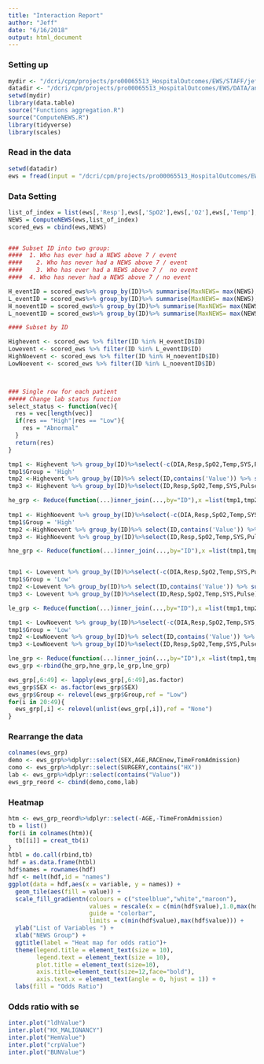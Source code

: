 ```yaml
---
title: "Interaction Report"
author: "Jeff"
date: "6/16/2018"
output: html_document
---
```

### Setting up
```r
mydir <- "/dcri/cpm/projects/pro00065513_HospitalOutcomes/EWS/STAFF/jeff/"
datadir <- "/dcri/cpm/projects/pro00065513_HospitalOutcomes/EWS/DATA/analdata"
setwd(mydir)
library(data.table)
source("Functions aggregation.R")
source("ComputeNEWS.R")
library(tidyverse)
library(scales)
```

### Read in the data
```r
setwd(datadir)
ews = fread(input = "/dcri/cpm/projects/pro00065513_HospitalOutcomes/EWS/DATA/analdata/BinaryOutcome_6hr.csv", header = TRUE)
```

### Data Setting
```r
list_of_index = list(ews[,'Resp'],ews[,'SpO2'],ews[,'O2'],ews[,'Temp'],ews[,'SYS'],ews[,'Pulse'],ews[,'ConsciousnessNew'])
NEWS = ComputeNEWS(ews,list_of_index)
scored_ews = cbind(ews,NEWS)


### Subset ID into two group:
####  1. Who has ever had a NEWS above 7 / event
####	2. Who has never had a NEWS above 7 / event
####	3. Who has ever had a NEWS above 7 /  no event
####  4. Who has never had a NEWS above 7 / no event

H_eventID = scored_ews%>% group_by(ID)%>% summarise(MaxNEWS= max(NEWS),Event = max(Event6Hr))%>%filter(MaxNEWS>7,Event==1) %>% select(ID)
L_eventID = scored_ews%>% group_by(ID)%>% summarise(MaxNEWS= max(NEWS),Event = max(Event6Hr))%>%filter(MaxNEWS<=7,Event==1) %>% select(ID)
H_noeventID = scored_ews%>% group_by(ID)%>% summarise(MaxNEWS= max(NEWS),Event = max(Event6Hr))%>%filter(MaxNEWS>7,Event==0) %>% select(ID)
L_noeventID = scored_ews%>% group_by(ID)%>% summarise(MaxNEWS= max(NEWS),Event = max(Event6Hr))%>%filter(MaxNEWS<=7,Event==0) %>% select(ID)

#### Subset by ID

Highevent <- scored_ews %>% filter(ID %in% H_eventID$ID)
Lowevent <- scored_ews %>% filter(ID %in% L_eventID$ID)
HighNoevent <- scored_ews %>% filter(ID %in% H_noeventID$ID)
LowNoevent <- scored_ews %>% filter(ID %in% L_noeventID$ID)



### Single row for each patient
##### Change lab status function  
select_status <- function(vec){
  res = vec[length(vec)]
  if(res == "High"|res == "Low"){
    res = "Abnormal"
  }
  return(res)
} 

tmp1 <- Highevent %>% group_by(ID)%>%select(-c(DIA,Resp,SpO2,Temp,SYS,Pulse,NEWS,CKValue:culture)) %>% summarise_all(max)
tmp1$Group = 'High'
tmp2 <-Highevent %>% group_by(ID)%>% select(ID,contains('Value')) %>% summarise_all(select_status)
tmp3 <- Highevent %>% group_by(ID)%>%select(ID,Resp,SpO2,Temp,SYS,Pulse) %>% summarise_all(mean)

he_grp <- Reduce(function(...)inner_join(...,by="ID"),x =list(tmp1,tmp2,tmp3))
  
tmp1 <- HighNoevent %>% group_by(ID)%>%select(-c(DIA,Resp,SpO2,Temp,SYS,Pulse,NEWS,CKValue:culture)) %>% summarise_all(max)
tmp1$Group = 'High'
tmp2 <-HighNoevent %>% group_by(ID)%>% select(ID,contains('Value')) %>% summarise_all(select_status)
tmp3 <- HighNoevent %>% group_by(ID)%>%select(ID,Resp,SpO2,Temp,SYS,Pulse) %>% summarise_all(mean)

hne_grp <- Reduce(function(...)inner_join(...,by="ID"),x =list(tmp1,tmp2,tmp3))


tmp1 <- Lowevent %>% group_by(ID)%>%select(-c(DIA,Resp,SpO2,Temp,SYS,Pulse,NEWS,CKValue:culture)) %>% summarise_all(max)
tmp1$Group = 'Low'
tmp2 <-Lowevent %>% group_by(ID)%>% select(ID,contains('Value')) %>% summarise_all(select_status)
tmp3 <- Lowevent %>% group_by(ID)%>%select(ID,Resp,SpO2,Temp,SYS,Pulse) %>% summarise_all(mean)

le_grp <- Reduce(function(...)inner_join(...,by="ID"),x =list(tmp1,tmp2,tmp3))

tmp1 <- LowNoevent %>% group_by(ID)%>%select(-c(DIA,Resp,SpO2,Temp,SYS,Pulse,NEWS,CKValue:culture)) %>% summarise_all(max)
tmp1$Group = 'Low'
tmp2 <-LowNoevent %>% group_by(ID)%>% select(ID,contains('Value')) %>% summarise_all(select_status)
tmp3 <-LowNoevent %>% group_by(ID)%>%select(ID,Resp,SpO2,Temp,SYS,Pulse) %>% summarise_all(mean)

lne_grp <- Reduce(function(...)inner_join(...,by="ID"),x =list(tmp1,tmp2,tmp3))
ews_grp <-rbind(he_grp,hne_grp,le_grp,lne_grp)

ews_grp[,6:49] <- lapply(ews_grp[,6:49],as.factor)
ews_grp$SEX <- as.factor(ews_grp$SEX)
ews_grp$Group <- relevel(ews_grp$Group,ref = "Low")
for(i in 20:49){
  ews_grp[,i] <- relevel(unlist(ews_grp[,i]),ref = "None")
}
```
### Rearrange the data
```r
colnames(ews_grp)
demo <- ews_grp%>%dplyr::select(SEX,AGE,RACEnew,TimeFromAdmission)
como <- ews_grp%>%dplyr::select(SURGERY,contains("HX"))
lab <- ews_grp%>%dplyr::select(contains("Value"))
ews_grp_reord <- cbind(demo,como,lab) 
```

### Heatmap
```r
htm <- ews_grp_reord%>%dplyr::select(-AGE,-TimeFromAdmission) 
tb = list()
for(i in colnames(htm)){
  tb[[i]] = creat_tb(i)
}
htbl = do.call(rbind,tb)
hdf = as.data.frame(htbl)
hdf$names = rownames(hdf)
hdf <- melt(hdf,id = "names")
ggplot(data = hdf,aes(x = variable, y = names)) + 
  geom_tile(aes(fill = value)) + 
  scale_fill_gradientn(colours = c("steelblue","white","maroon"),
                       values = rescale(x = c(min(hdf$value),1.0,max(hdf$value))),
                       guide = "colorbar",
                       limits = c(min(hdf$value),max(hdf$value))) +
  ylab("List of Variables ") +
  xlab("NEWS Group") +
  ggtitle(label = "Heat map for odds ratio")+
  theme(legend.title = element_text(size = 10),
        legend.text = element_text(size = 10),
        plot.title = element_text(size=10),
        axis.title=element_text(size=12,face="bold"),
        axis.text.x = element_text(angle = 0, hjust = 1)) +
  labs(fill = "Odds Ratio")
```

### Odds ratio with se
```r
inter.plot("ldhValue")
inter.plot("HX_MALIGNANCY")
inter.plot("HemValue")
inter.plot("crpValue")
inter.plot("BUNValue")
```

